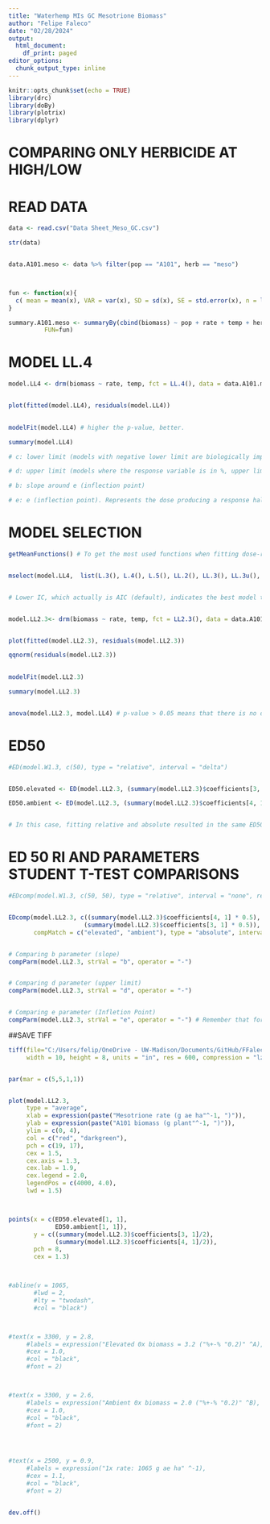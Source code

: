 ```yaml
---
title: "Waterhemp MIs GC Mesotrione Biomass"
author: "Felipe Faleco"
date: "02/28/2024"
output:
  html_document:
    df_print: paged
editor_options: 
  chunk_output_type: inline
---
```


```r

knitr::opts_chunk$set(echo = TRUE)
library(drc)
library(doBy)
library(plotrix)
library(dplyr)

```


# COMPARING ONLY HERBICIDE AT HIGH/LOW

# READ DATA

```r

data <- read.csv("Data Sheet_Meso_GC.csv")

str(data)


data.A101.meso <- data %>% filter(pop == "A101", herb == "meso")



fun <- function(x){
  c( mean = mean(x), VAR = var(x), SD = sd(x), SE = std.error(x), n = length(x))
}

summary.A101.meso <- summaryBy(cbind(biomass) ~ pop + rate + temp + herb, data = subset(data.A101.meso),
          FUN=fun)


```



# MODEL LL.4

```r

model.LL4 <- drm(biomass ~ rate, temp, fct = LL.4(), data = data.A101.meso, type = "continuous")


plot(fitted(model.LL4), residuals(model.LL4))

                
modelFit(model.LL4) # higher the p-value, better.

summary(model.LL4) 

# c: lower limit (models with negative lower limit are biologically impossible. E.g., negative biomass, negative % biomass reduction, or negative % control)

# d: upper limit (models where the response variable is in %, upper limit bigger than 100% are biologically impossible. E.g., % biomass reduction, % control)

# b: slope around e (inflection point)

# e: e (inflection point). Represents the dose producing a response halfway between the u and l parameters (ED50)

```



# MODEL SELECTION

```r

getMeanFunctions() # To get the most used functions when fitting dose-response curves.


mselect(model.LL4,  list(L.3(), L.4(), L.5(), LL.2(), LL.3(), LL.3u(), LL.4(), LL.5(), W1.2(), W1.3(), W1.4(), W2.2(), W2.3(), W2.4(), BC.4(), BC.5(), LL2.2(), LL2.3(), LL2.3u(), LL2.4(), LL2.5(), AR.2(), AR.3(), MM.2(), MM.3(), baro5()), linreg = T)


# Lower IC, which actually is AIC (default), indicates the best model to be used. On the other hand, the highest the Lack of Fit, better the model. The two-, three-, and four-parameter log-logistic models are are symmetrical around the inflection point (parameter "e") while others (e.g. fiveparameter log-logistic, Gompertz, and Weibull) are asymmetrical. In symmetrical models, the parameter "e" and relative ED50 are identical, that is, they both indicate the dose that reduces the response midway between the upper and lower limits. In asymmetrical models, however, the parameter "e" does not have the same meaning as in symmetrical models, even though it is still the location of the inflection point. Therefore, in asymmetrical models, ED50 should be estimated as "absolute" and not relative.


model.LL2.3<- drm(biomass ~ rate, temp, fct = LL2.3(), data = data.A101.meso, type = "continuous")


plot(fitted(model.LL2.3), residuals(model.LL2.3))

qqnorm(residuals(model.LL2.3))

                
modelFit(model.LL2.3)

summary(model.LL2.3) 


anova(model.LL2.3, model.LL4) # p-value > 0.05 means that there is no difference between models. Therefore, we can use model LL.3

```



# ED50

```r

#ED(model.W1.3, c(50), type = "relative", interval = "delta")


ED50.elevated <- ED(model.LL2.3, (summary(model.LL2.3)$coefficients[3, 1] * 0.5), clevel = "elevated", type = "absolute", interval = "delta")

ED50.ambient <- ED(model.LL2.3, (summary(model.LL2.3)$coefficients[4, 1] * 0.5), clevel = "ambient", type = "absolute", interval = "delta")


# In this case, fitting relative and absolute resulted in the same ED50. Perhaps because W1.3 has a lower limit = 0. In simulations using the W1.4, then the relative and absolute ED50 are different. 

```


# ED 50 RI AND PARAMETERS STUDENT T-TEST COMPARISONS

```r

#EDcomp(model.W1.3, c(50, 50), type = "relative", interval = "none", reverse = F)


EDcomp(model.LL2.3, c((summary(model.LL2.3)$coefficients[4, 1] * 0.5),
                     (summary(model.LL2.3)$coefficients[3, 1] * 0.5)), 
       compMatch = c("elevated", "ambient"), type = "absolute", interval = "none", reverse = T)


# Comparing b parameter (slope)
compParm(model.LL2.3, strVal = "b", operator = "-")


# Comparing d parameter (upper limit)
compParm(model.LL2.3, strVal = "d", operator = "-")


# Comparing e parameter (Infletion Point)
compParm(model.LL2.3, strVal = "e", operator = "-") # Remember that for asymmetric models, the parameter"e" does not reflect the ED50. 


```



##SAVE TIFF

```r

tiff(file="C:/Users/felip/OneDrive - UW-Madison/Documents/GitHub/FFaleco/PhD/PhD Projects/Waterhemp/Metabolism Inhibitors/GC/Mesotrione/2023/Mesotrione_Absolute ED/MIs_Mesotrione Only_GC_A101_ DR Biomass.tiff",
     width = 10, height = 8, units = "in", res = 600, compression = "lzw")


par(mar = c(5,5,1,1))


plot(model.LL2.3,
     type = "average",
     xlab = expression(paste("Mesotrione rate (g ae ha"^-1, ")")),
     ylab = expression(paste("A101 biomass (g plant"^-1, ")")),
     ylim = c(0, 4),
     col = c("red", "darkgreen"),
     pch = c(19, 17),
     cex = 1.5,
     cex.axis = 1.3,
     cex.lab = 1.9,
     cex.legend = 2.0,
     legendPos = c(4000, 4.0),
     lwd = 1.5)



points(x = c(ED50.elevated[1, 1],
             ED50.ambient[1, 1]),
       y = c((summary(model.LL2.3)$coefficients[3, 1]/2), 
             (summary(model.LL2.3)$coefficients[4, 1]/2)),
       pch = 8,
       cex = 1.3)



#abline(v = 1065, 
       #lwd = 2, 
       #lty = "twodash",
       #col = "black")



#text(x = 3300, y = 2.8, 
     #labels = expression("Elevated 0x biomass = 3.2 ("%+-% "0.2)" ^A),
     #cex = 1.0,
     #col = "black",
     #font = 2)



#text(x = 3300, y = 2.6, 
     #labels = expression("Ambient 0x biomass = 2.0 ("%+-% "0.2)" ^B),
     #cex = 1.0,
     #col = "black",
     #font = 2)




#text(x = 2500, y = 0.9, 
     #labels = expression("1x rate: 1065 g ae ha" ^-1),
     #cex = 1.1,
     #col = "black",
     #font = 2)


dev.off()


```

